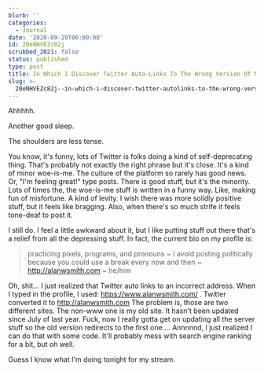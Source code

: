 ```yaml
---
blurb: ''
categories:
  - Journal
date: '2020-09-29T00:00:00'
id: 20eNHVEZc82j
scrubbed_2021: false
status: published
type: post
title: In Which I Discover Twitter Auto-Links To The Wrong Version Of My Site
slug: >-
  20eNHVEZc82j--in-which-i-discover-twitter-autolinks-to-the-wrong-version-of-my-site
---
```


Ahhhhh.

Another good sleep. 

The shoulders are less tense. 

You know, it's funny, lots of Twitter is folks doing a kind of self-deprecating thing. That's probably not exactly the right phrase but it's close. It's a kind of minor woe-is-me. The culture of the platform so rarely has good news. Or, "I'm feeling great!" type posts. There is good stuff, but it's the minority. Lots of times the, the woe-is-me stuff is written in a funny way. Like, making fun of misfortune. A kind of levity. I wish there was more solidly positive stuff, but it feels like bragging. Also, when there's so much strife it feels tone-deaf to post it. 

I still do. I feel a little awkward about it, but I like putting stuff out there that's a relief from all the depressing stuff.  In fact, the current bio on my profile is:

> practicing pixels, programs, and pronouns ~ i avoid posting politically because you could use a break every now and then ~ http://alanwsmith.com ~ he/him

Oh, shit... I just realized that Twitter auto links to an incorrect address. When I typed in the profile, I used: https://www.alanwsmith.com/ . Twitter converted it to http://alanwsmith.com  The problem is, those are two different sites. The non-www one is my old site. It hasn't been updated since July of last year. Fuck, now I really gotta get on updating all the server stuff so the old version redirects to the first one.... Annnnnd, I just realized I can do that with some code. It'll probably mess with search engine ranking for a bit, but oh well. 

Guess I know what I'm doing tonight for my stream.
